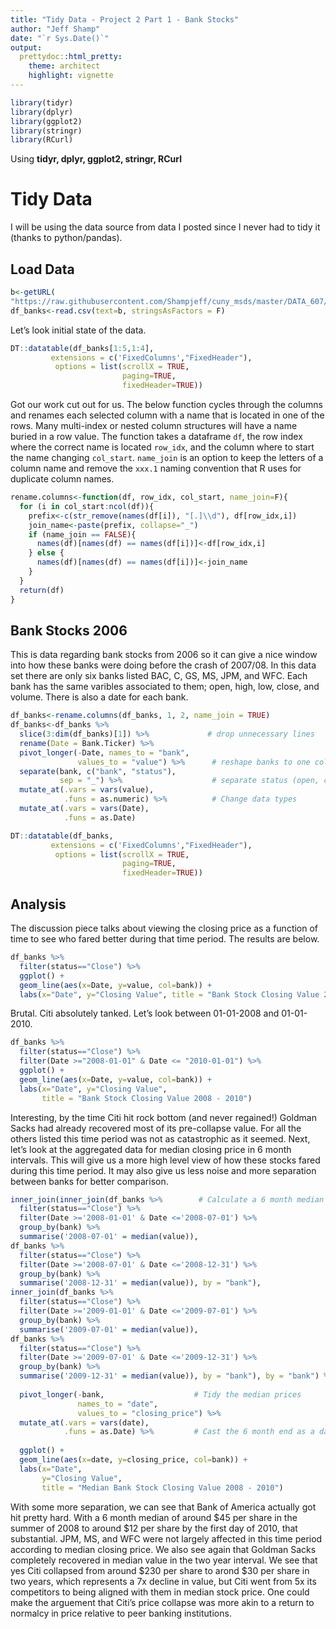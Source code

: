 ```yaml
---
title: "Tidy Data - Project 2 Part 1 - Bank Stocks"
author: "Jeff Shamp"
date: "`r Sys.Date()`"
output:
  prettydoc::html_pretty:
    theme: architect
    highlight: vignette
---
```


```r
library(tidyr)
library(dplyr)
library(ggplot2)
library(stringr)
library(RCurl)
```

Using **tidyr, dplyr, ggplot2, stringr, RCurl**

# Tidy Data

I will be using the data source from data I posted since I never had to tidy it (thanks to python/pandas).

## Load Data
```r
b<-getURL(
"https://raw.githubusercontent.com/Shampjeff/cuny_msds/master/DATA_607/data/banks.csv")
df_banks<-read.csv(text=b, stringsAsFactors = F)
```

Let's look initial state of the data. 

```r
DT::datatable(df_banks[1:5,1:4], 
         extensions = c('FixedColumns',"FixedHeader"),
          options = list(scrollX = TRUE, 
                         paging=TRUE,
                         fixedHeader=TRUE))
```

Got our work cut out for us. The below function cycles through the columns and renames each selected column with a name that is located in one of the rows. Many multi-index or nested column structures will have a name buried in a row value. The function takes a dataframe `df`, the row index where the correct name is located `row_idx`, and the column where to start the name changing `col_start`. `name_join` is an option to keep the letters of a column name and remove the `xxx.1` naming convention that R uses for duplicate column names. 

```r
rename.columns<-function(df, row_idx, col_start, name_join=F){
  for (i in col_start:ncol(df)){                                
    prefix<-c(str_remove(names(df[i]), "[.]\\d"), df[row_idx,i])
    join_name<-paste(prefix, collapse="_")  
    if (name_join == FALSE){
      names(df)[names(df) == names(df[i])]<-df[row_idx,i]
    } else {
      names(df)[names(df) == names(df[i])]<-join_name
    }
  }
  return(df)
}
```


## Bank Stocks 2006

This is data regarding bank stocks from 2006 so it can give a nice window into how these banks were doing before the crash of 2007/08. In this data set there are only six banks listed BAC, C, GS, MS, JPM, and WFC. Each bank has the same varibles associated to them; open, high, low, close, and volume. There is also a date for each bank. 


```r
df_banks<-rename.columns(df_banks, 1, 2, name_join = TRUE)
df_banks<-df_banks %>%
  slice(3:dim(df_banks)[1]) %>%             # drop unnecessary lines
  rename(Date = Bank.Ticker) %>%
  pivot_longer(-Date, names_to = "bank",
               values_to = "value") %>%      # reshape banks to one column
  separate(bank, c("bank", "status"),
           sep = "_") %>%                    # separate status (open, close, etc.)
  mutate_at(.vars = vars(value),
            .funs = as.numeric) %>%          # Change data types
  mutate_at(.vars = vars(Date),
            .funs = as.Date)

DT::datatable(df_banks,
         extensions = c('FixedColumns',"FixedHeader"),
          options = list(scrollX = TRUE,
                         paging=TRUE,
                         fixedHeader=TRUE))

```

## Analysis

The discussion piece talks about viewing the closing price as a function of time to see who fared better during that time period. The results are below. 

```r
df_banks %>%
  filter(status=="Close") %>%
  ggplot() +
  geom_line(aes(x=Date, y=value, col=bank)) +
  labs(x="Date", y="Closing Value", title = "Bank Stock Closing Value 2006 - 2016")
```

Brutal. Citi absolutely tanked. Let's look between 01-01-2008 and 01-01-2010.

```r
df_banks %>%
  filter(status=="Close") %>%
  filter(Date >="2008-01-01" & Date <= "2010-01-01") %>%
  ggplot() +
  geom_line(aes(x=Date, y=value, col=bank)) +
  labs(x="Date", y="Closing Value", 
       title = "Bank Stock Closing Value 2008 - 2010")
```

Interesting, by the time Citi hit rock bottom (and never regained!) Goldman Sacks had already recovered most of its pre-collapse value. For all the others listed this time period was not as catastrophic as it seemed. Next, let's look at the aggregated data for median closing price in 6 month intervals. This will give us a more high level view of how these stocks fared during this time period. It may also give us less noise and more separation between banks for better comparison. 


```r
inner_join(inner_join(df_banks %>%        # Calculate a 6 month median
  filter(status=="Close") %>%
  filter(Date >='2008-01-01' & Date <='2008-07-01') %>%
  group_by(bank) %>%
  summarise('2008-07-01' = median(value)),
df_banks %>%
  filter(status=="Close") %>%
  filter(Date >='2008-07-01' & Date <='2008-12-31') %>%
  group_by(bank) %>%
  summarise('2008-12-31' = median(value)), by = "bank"),
inner_join(df_banks %>%
  filter(status=="Close") %>%
  filter(Date >='2009-01-01' & Date <='2009-07-01') %>%
  group_by(bank) %>%
  summarise('2009-07-01' = median(value)),
df_banks %>%
  filter(status=="Close") %>%
  filter(Date >='2009-07-01' & Date <='2009-12-31') %>%
  group_by(bank) %>%
  summarise('2009-12-31' = median(value)), by = "bank"), by = "bank") %>%
  
  pivot_longer(-bank,                    # Tidy the median prices
               names_to = "date",
               values_to = "closing_price") %>%
  mutate_at(.vars = vars(date),
            .funs = as.Date) %>%         # Cast the 6 month end as a date
  
  ggplot() + 
  geom_line(aes(x=date, y=closing_price, col=bank)) +
  labs(x="Date",
       y="Closing Value", 
       title = "Median Bank Stock Closing Value 2008 - 2010")
```

With some more separation, we can see that Bank of America actually got hit pretty hard. With a 6 month median of around \$45 per share in the summer of 2008 to around \$12 per share by the first day of 2010, that substantial. JPM, MS, and WFC were not largely affected in this time period according to median closing price. We also see again that Goldman Sacks completely recovered in median value in the two year interval. We see that yes Citi collapsed from around \$230 per share to arond \$30 per share in two years, which represents a 7x decline in value, but Citi went from 5x its competitors to being aligned with them in median stock price. One could make the arguement that Citi's price collapse was more akin to a return to normalcy in price relative to peer banking institutions. 

